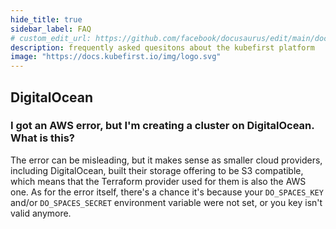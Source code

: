 ```yaml
---
hide_title: true
sidebar_label: FAQ
# custom_edit_url: https://github.com/facebook/docusaurus/edit/main/docs/api-doc-markdown.md
description: frequently asked quesitons about the kubefirst platform
image: "https://docs.kubefirst.io/img/logo.svg"
---
```



<FAQ />

## DigitalOcean

### I got an AWS error, but I'm creating a cluster on DigitalOcean. What is this?

The error can be misleading, but it makes sense as smaller cloud providers, including DigitalOcean, built their storage offering to be S3 compatible, which means that the Terraform provider used for them is also the AWS one. As for the error itself, there's a chance it's because your `DO_SPACES_KEY` and/or `DO_SPACES_SECRET` environment variable were not set, or you key isn't valid anymore.
